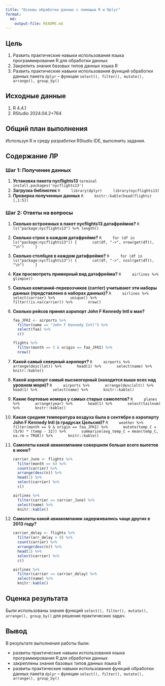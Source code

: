 ```yaml
---
title: "Основы обработки данных с помощью R и Dplyr"
format: 
  md:
    output-file: README.md
---
```


## Цель

1.  Развить практические навыки использования языка программирования R для обработки данных
2.  Закрепить знания базовых типов данных языка R
3.  Развить практические навыки использования функций обработки данных пакета `dplyr` – функции `select(), filter(), mutate(), arrange(), group_by()`

## ️Исходные данные

1.  R 4.4.1
2.  RStudio 2024.04.2+764

## ️Общий план выполнения

Используя R и среду разработки RStudio IDE, выполнить задания.

## Содержание ЛР

### Шаг 1: Получение данных

1.  **Установка пакета nycflights13**
    ```terminal
    install.packages('nycflights13')
    ```
2.  **Загрузка библиотек**
    ```R
    library(dplyr)
    library(nycflights13)
    ```
3.  **Проверка полученных данных**
    ```R
    knitr::kable(head(flights)[,1:5])
    ```
    
### Шаг 2: Ответы на вопросы

1.  **Сколько встроенных в пакет nycflights13 датафреймов?**
    ```R
    ls("package:nycflights13") %>% length()
    ```
2.  **Сколько строк в каждом датафрейме?**
    ```R
    for (df in ls("package:nycflights13")) {
      cat(df, "->", nrow(get(df)), "\n")
    }
    ```
3.  **Сколько столбцов в каждом датафрейме?**
    ```R
    for (df in ls("package:nycflights13")) {
      cat(df, "->", ncol(get(df)), "\n")
    }
    ```
4.  **Как просмотреть примерный вид датафрейма?**
    ```R
    airlines %>% glimpse()
    ```
5.  **Сколько компаний-перевозчиков (carrier) учитывают эти наборы данных (представлено в наборах данных)?**
    ```R
    airlines %>%
      select(carrier) %>%
      unique() %>%
      filter(!is.na(carrier)) %>%
      nrow()
    ```
6.  **Сколько рейсов принял аэропорт John F Kennedy Intl в мае?**
    ```R
    faa_JFKI <- airports %>%
      filter(name == "John F Kennedy Intl") %>%
      select(faa) %>%
      c()
    
    flights %>%
      filter(month == 5 & origin == faa_JFKI) %>%
      nrow()
    ```
7.  **Какой самый северный аэропорт?**
    ```R
    airports %>%
      arrange(desc(lat)) %>%
      head(1) %>%
      select(name) %>%
      knitr::kable()
    ```
8.  **Какой аэропорт самый высокогорный (находится выше всех над уровнем моря)?**
    ```R
    airports %>%
      arrange(desc(alt)) %>%
      head(1) %>%
      select(name) %>%
      knitr::kable()
    ```
9.  **Какие бортовые номера у самых старых самолетов?**
    ```R
    planes %>%
      arrange(year) %>%
      head(1) %>%
      select(tailnum) %>%
      knitr::kable()
    ```
10. **Какая средняя температура воздуха была в сентябре в аэропорту John F Kennedy Intl (в градусах Цельсия)?**
    ```R
    weather %>%
      filter(month == 9 & origin == faa_JFKI) %>%
      mutate(temp_C = (5/9) * (temp - 32)) %>%
      summarise(avg_temp_C = mean(temp_C, na.rm = TRUE)) %>%
      knitr::kable()
    ```
11. **Самолеты какой авиакомпании совершили больше всего вылетов в июне?**
    ```R
    carrier_June <- flights %>%
      filter(month == 6) %>%
      count(carrier) %>%
      arrange(desc(n)) %>%
      head(1) %>%
      select(carrier) %>%
      c()
    
    airlines %>%
      filter(carrier == carrier_June) %>%
      select(name) %>%
      knitr::kable()
    ```
12. **Самолеты какой авиакомпании задерживались чаще других в 2013 году?**
    ```R
    carrier_delay <- flights %>%
      filter(arr_delay > 0) %>%
      count(carrier) %>%
      arrange(desc(n)) %>%
      head(1) %>%
      select(carrier) %>%
      c()
    
    airlines %>%
      filter(carrier == carrier_delay) %>%
      select(name) %>%
      knitr::kable()
    ```

## ️Оценка результата

Были использованы знания функций `select(), filter(), mutate(), arrange(), group_by()` для решения практических задач.

## ️Вывод

В результате выполнения работы были:

+   развиты практические навыки использования языка программирования R для обработки данных
+   закреплены знания базовых типов данных языка R
+   развиты практические навыки использования функций обработки данных пакета `dplyr` – функции `select(), filter(), mutate(), arrange(), group_by()`
